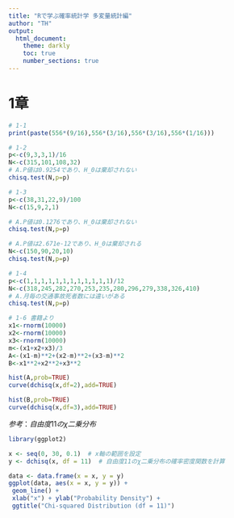 ```yaml
---
title: "Rで学ぶ確率統計学 多変量統計編"
author: "TH"
output:
  html_document:
    theme: darkly
    toc: true
    number_sections: true
---
```


# 1章
```r
# 1-1
print(paste(556*(9/16),556*(3/16),556*(3/16),556*(1/16)))

# 1-2
p<-c(9,3,3,1)/16
N<-c(315,101,108,32)
# A.P値は0.9254であり、H_0は棄却されない
chisq.test(N,p=p)

# 1-3
p<-c(38,31,22,9)/100
N<-c(15,9,2,1)

# A.P値は0.1276であり、H_0は棄却されない
chisq.test(N,p=p)

# A.P値は2.671e-12であり、H_0は棄却される
N<-c(150,90,20,10)
chisq.test(N,p=p)

# 1-4
p<-c(1,1,1,1,1,1,1,1,1,1,1,1)/12
N<-c(318,245,282,270,253,235,280,296,279,338,326,410)
# A.月毎の交通事故死者数には違いがある
chisq.test(N,p=p)

# 1-6 書籍より
x1<-rnorm(10000)
x2<-rnorm(10000)
x3<-rnorm(10000)
m<-(x1+x2+x3)/3
A<-(x1-m)**2+(x2-m)**2+(x3-m)**2
B<-x1**2+x2**2+x3**2

hist(A,prob=TRUE)
curve(dchisq(x,df=2),add=TRUE)

hist(B,prob=TRUE)
curve(dchisq(x,df=3),add=TRUE)
```
$参考：自由度11のχ二乗分布$
```r
library(ggplot2)

x <- seq(0, 30, 0.1)  # x軸の範囲を設定
y <- dchisq(x, df = 11)  # 自由度11のχ二乗分布の確率密度関数を計算

data <- data.frame(x = x, y = y)
ggplot(data, aes(x = x, y = y)) +
 geom_line() +
 xlab("x") + ylab("Probability Density") +
 ggtitle("Chi-squared Distribution (df = 11)")
```

```r
```
```r
```